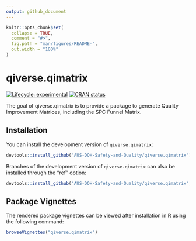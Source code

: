 ```yaml
---
output: github_document
---
```


<!-- README.md is generated from README.Rmd. Please edit that file -->

```r
knitr::opts_chunk$set(
  collapse = TRUE,
  comment = "#>",
  fig.path = "man/figures/README-",
  out.width = "100%"
)
```

# qiverse.qimatrix

<!-- badges: start -->

[![Lifecycle: experimental](https://img.shields.io/badge/lifecycle-experimental-orange.svg)](https://lifecycle.r-lib.org/articles/stages.html#experimental) [![CRAN status](https://www.r-pkg.org/badges/version/qiverse.qimatrix)](https://CRAN.R-project.org/package=qiverse.qimatrix)

<!-- badges: end -->

The goal of qiverse.qimatrix is to provide a package to generate Quality Improvement Matrices, including the SPC Funnel Matrix.

## Installation

You can install the development version of `qiverse.qimatrix`:

``` r
devtools::install_github("AUS-DOH-Safety-and-Quality/qiverse.qimatrix")
```

Branches of the development version of `qiverse.qimatrix` can also be installed through the "ref" option:

``` r
devtools::install_github("AUS-DOH-Safety-and-Quality/qiverse.qimatrix", ref = "branch-a")
```

## Package Vignettes

The rendered package vignettes can be viewed after installation in R using the following command:

``` r
browseVignettes("qiverse.qimatrix")
```
